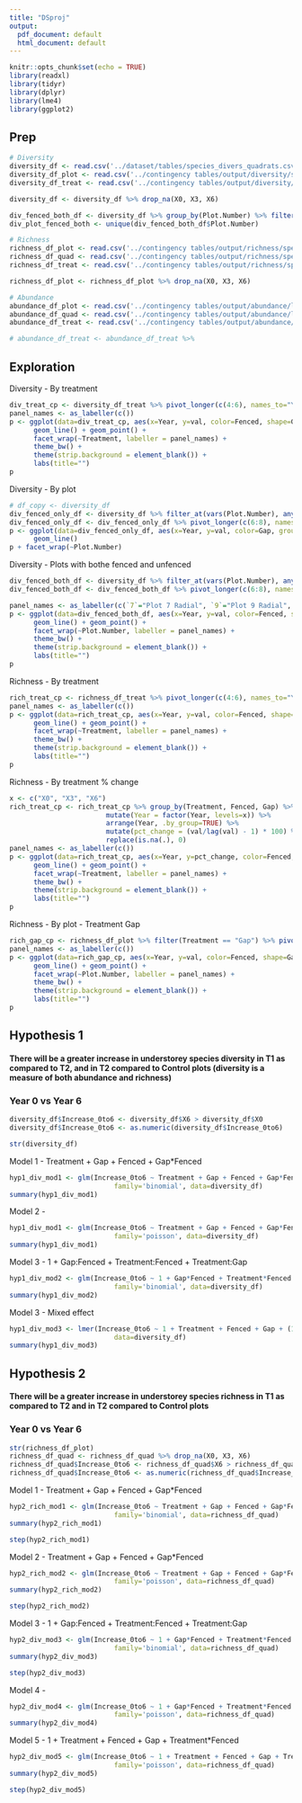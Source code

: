 ```yaml
---
title: "DSproj"
output:
  pdf_document: default
  html_document: default
---
```


```r
knitr::opts_chunk$set(echo = TRUE)
library(readxl)
library(tidyr)
library(dplyr)
library(lme4)
library(ggplot2)
```


## Prep
```r
# Diversity
diversity_df <- read.csv('../dataset/tables/species_divers_quadrats.csv')
diversity_df_plot <- read.csv('../contingency tables/output/diversity/species_divers_plots.csv')
diversity_df_treat <- read.csv('../contingency tables/output/diversity/species_divers_treatments.csv')

diversity_df <- diversity_df %>% drop_na(X0, X3, X6)

div_fenced_both_df <- diversity_df %>% group_by(Plot.Number) %>% filter_at(vars(Fenced), any_vars(. %in% c("True")))
div_plot_fenced_both <- unique(div_fenced_both_df$Plot.Number)

# Richness
richness_df_plot <- read.csv('../contingency tables/output/richness/species_richness_plots.csv')
richness_df_quad <- read.csv('../contingency tables/output/richness/species_richness_quadrats.csv')
richness_df_treat <- read.csv('../contingency tables/output/richness/species_richness_treatments.csv')

richness_df_plot <- richness_df_plot %>% drop_na(X0, X3, X6)

# Abundance
abundance_df_plot <- read.csv('../contingency tables/output/abundance/lf_abund_plot.csv')
abundance_df_quad <- read.csv('../contingency tables/output/abundance/lf_abund_quadrats.csv')
abundance_df_treat <- read.csv('../contingency tables/output/abundance/lf_abund_treatment.csv')

# abundance_df_treat <- abundance_df_treat %>% 
```

## Exploration

Diversity - By treatment
```r
div_treat_cp <- diversity_df_treat %>% pivot_longer(c(4:6), names_to="Year", values_to="val")
panel_names <- as_labeller(c())
p <- ggplot(data=div_treat_cp, aes(x=Year, y=val, color=Fenced, shape=Gap, group=interaction(Fenced,Gap))) +
      geom_line() + geom_point() +
      facet_wrap(~Treatment, labeller = panel_names) +
      theme_bw() +
      theme(strip.background = element_blank()) +
      labs(title="")
p
```

Diversity - By plot
```r
# df_copy <- diversity_df
div_fenced_only_df <- diversity_df %>% filter_at(vars(Plot.Number), any_vars(!. %in% div_plot_fenced_both))
div_fenced_only_df <- div_fenced_only_df %>% pivot_longer(c(6:8), names_to="Year", values_to="val")
p <- ggplot(data=div_fenced_only_df, aes(x=Year, y=val, color=Gap, group=Quadrat.Number)) +
      geom_line() 
p + facet_wrap(~Plot.Number)
```

Diversity - Plots with bothe fenced and unfenced
```r
div_fenced_both_df <- diversity_df %>% filter_at(vars(Plot.Number), any_vars(. %in% div_plot_fenced_both))
div_fenced_both_df <- div_fenced_both_df %>% pivot_longer(c(6:8), names_to="Year", values_to="val")

panel_names <- as_labeller(c(`7`="Plot 7 Radial", `9`="Plot 9 Radial", `10`="Plot 10 Gap", `12`="Plot 12 Gap"))
p <- ggplot(data=div_fenced_both_df, aes(x=Year, y=val, color=Fenced, shape=Gap, group=Quadrat.Number)) +
      geom_line() + geom_point() +
      facet_wrap(~Plot.Number, labeller = panel_names) +
      theme_bw() +
      theme(strip.background = element_blank()) +
      labs(title="")
p
```

Richness - By treatment
```r
rich_treat_cp <- richness_df_treat %>% pivot_longer(c(4:6), names_to="Year", values_to="val")
panel_names <- as_labeller(c())
p <- ggplot(data=rich_treat_cp, aes(x=Year, y=val, color=Fenced, shape=Gap, group=interaction(Fenced,Gap))) +
      geom_line() + geom_point() +
      facet_wrap(~Treatment, labeller = panel_names) +
      theme_bw() +
      theme(strip.background = element_blank()) +
      labs(title="")
p
```
Richness - By treatment % change
```r
x <- c("X0", "X3", "X6")
rich_treat_cp <- rich_treat_cp %>% group_by(Treatment, Fenced, Gap) %>% 
                        mutate(Year = factor(Year, levels=x)) %>%
                        arrange(Year, .by_group=TRUE) %>%
                        mutate(pct_change = (val/lag(val) - 1) * 100) %>%
                        replace(is.na(.), 0)
panel_names <- as_labeller(c())
p <- ggplot(data=rich_treat_cp, aes(x=Year, y=pct_change, color=Fenced, shape=Gap, group=interaction(Fenced,Gap))) +
      geom_line() + geom_point() +
      facet_wrap(~Treatment, labeller = panel_names) +
      theme_bw() +
      theme(strip.background = element_blank()) +
      labs(title="")
p
```

Richness - By plot - Treatment Gap
```r
rich_gap_cp <- richness_df_plot %>% filter(Treatment == "Gap") %>% pivot_longer(c(5:7), names_to="Year", values_to="val")
panel_names <- as_labeller(c())
p <- ggplot(data=rich_gap_cp, aes(x=Year, y=val, color=Fenced, shape=Gap, group=interaction(Fenced,Gap))) +
      geom_line() + geom_point() +
      facet_wrap(~Plot.Number, labeller = panel_names) +
      theme_bw() +
      theme(strip.background = element_blank()) +
      labs(title="")
p
```




## Hypothesis 1
#### There will be a greater increase in understorey species diversity in T1 as compared to T2, and in T2 compared to Control plots (diversity is a measure of both abundance and richness)              

### Year 0 vs Year 6
```r
diversity_df$Increase_0to6 <- diversity_df$X6 > diversity_df$X0
diversity_df$Increase_0to6 <- as.numeric(diversity_df$Increase_0to6)

str(diversity_df)
```

Model 1 - Treatment + Gap + Fenced + Gap*Fenced
```r
hyp1_div_mod1 <- glm(Increase_0to6 ~ Treatment + Gap + Fenced + Gap*Fenced,
                          family='binomial', data=diversity_df)
summary(hyp1_div_mod1)
```

Model 2 - 
```r
hyp1_div_mod1 <- glm(Increase_0to6 ~ Treatment + Gap + Fenced + Gap*Fenced,
                          family='poisson', data=diversity_df)
summary(hyp1_div_mod1)
```

Model 3 - 1 + Gap:Fenced + Treatment:Fenced + Treatment:Gap
```r
hyp1_div_mod2 <- glm(Increase_0to6 ~ 1 + Gap*Fenced + Treatment*Fenced + Treatment*Gap,
                          family='binomial', data=diversity_df)
summary(hyp1_div_mod2)
```

Model 3 - Mixed effect 
```r
hyp1_div_mod3 <- lmer(Increase_0to6 ~ 1 + Treatment + Fenced + Gap + (1|Treatment) + (1|Fenced) + (1|Gap),
                          data=diversity_df)
summary(hyp1_div_mod3)
```

## Hypothesis 2
#### There will be a greater increase in understorey species richness in T1 as compared to T2 and in T2 compared to Control plots

### Year 0 vs Year 6
```r
str(richness_df_plot)
richness_df_quad <- richness_df_quad %>% drop_na(X0, X3, X6)
richness_df_quad$Increase_0to6 <- richness_df_quad$X6 > richness_df_quad$X0
richness_df_quad$Increase_0to6 <- as.numeric(richness_df_quad$Increase_0to6)
```

Model 1 - Treatment + Gap + Fenced + Gap*Fenced
```r
hyp2_rich_mod1 <- glm(Increase_0to6 ~ Treatment + Gap + Fenced + Gap*Fenced,
                          family='binomial', data=richness_df_quad)
summary(hyp2_rich_mod1)
```

```r
step(hyp2_rich_mod1)
```

Model 2 - Treatment + Gap + Fenced + Gap*Fenced
```r
hyp2_rich_mod2 <- glm(Increase_0to6 ~ Treatment + Gap + Fenced + Gap*Fenced,
                          family='poisson', data=richness_df_quad)
summary(hyp2_rich_mod2)
```

```r
step(hyp2_rich_mod2)
```

Model 3 - 1 + Gap:Fenced + Treatment:Fenced + Treatment:Gap
```r
hyp2_div_mod3 <- glm(Increase_0to6 ~ 1 + Gap*Fenced + Treatment*Fenced + Treatment*Gap,
                          family='binomial', data=richness_df_quad)
summary(hyp2_div_mod3)
```

```r
step(hyp2_div_mod3)
```

Model 4 - 
```r
hyp2_div_mod4 <- glm(Increase_0to6 ~ 1 + Gap*Fenced + Treatment*Fenced + Treatment*Gap,
                          family='poisson', data=richness_df_quad)
summary(hyp2_div_mod4)
```

Model 5 - 1 + Treatment + Fenced + Gap + Treatment*Fenced
```r
hyp2_div_mod5 <- glm(Increase_0to6 ~ 1 + Treatment + Fenced + Gap + Treatment*Fenced,
                          family='poisson', data=richness_df_quad)
summary(hyp2_div_mod5)
```

```r
step(hyp2_div_mod5)
```